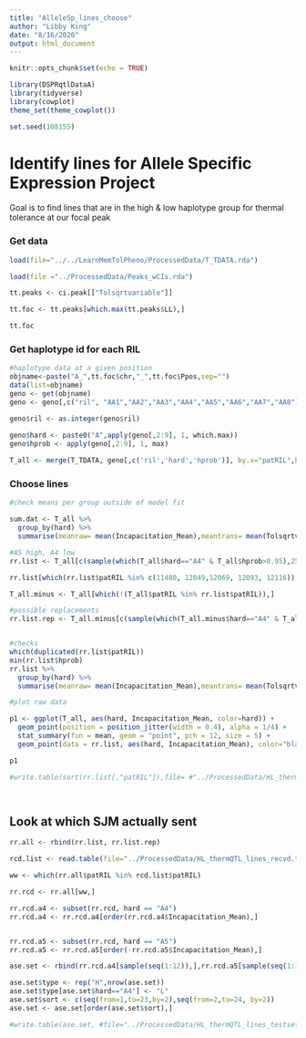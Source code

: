 ```yaml
---
title: "AlleleSp_lines_choose"
author: "Libby King"
date: "8/16/2020"
output: html_document
---
```


```r

knitr::opts_chunk$set(echo = TRUE)

library(DSPRqtlDataA)
library(tidyverse)
library(cowplot)
theme_set(theme_cowplot())

set.seed(108155)


```

# Identify lines for Allele Specific Expression Project

Goal is to find lines that are in the high & low haplotype group for thermal tolerance at our focal peak

### Get data

```r

load(file="../../LearnMemTolPheno/ProcessedData/T_TDATA.rda")

load(file ="../ProcessedData/Peaks_wCIs.rda")

tt.peaks <- ci.peak[["Tolsqrtvariable"]]

tt.foc <- tt.peaks[which.max(tt.peaks$LL),]

tt.foc

```

### Get haplotype id for each RIL

```r

#haplotype data at a given position
objname<-paste("A_",tt.foc$chr,"_",tt.foc$Ppos,sep="")
data(list=objname)
geno <- get(objname)
geno <- geno[,c("ril", "AA1","AA2","AA3","AA4","AA5","AA6","AA7","AA8")]

geno$ril <- as.integer(geno$ril)

geno$hard <- paste0("A",apply(geno[,2:9], 1, which.max))
geno$hprob <- apply(geno[,2:9], 1, max)
  
T_all <- merge(T_TDATA, geno[,c('ril','hard','hprob')], by.x="patRIL",by.y='ril')

```

### Choose lines

```r

#check means per group outside of model fit

sum.dat <- T_all %>% 
  group_by(hard) %>%
  summarise(meanraw= mean(Incapacitation_Mean),meantrans= mean(Tolsqrtvariable))

#A5 high, A4 low
rr.list <- T_all[c(sample(which(T_all$hard=="A4" & T_all$hprob>0.95),25, replace=FALSE), sample(which(T_all$hard=="A5" & T_all$hprob>0.95),25, replace=FALSE)),]

rr.list[which(rr.list$patRIL %in% c(11480, 12049,12069, 12093, 12116)),]

T_all.minus <- T_all[which(!(T_all$patRIL %in% rr.list$patRIL)),]

#possible replacements
rr.list.rep <- T_all.minus[c(sample(which(T_all.minus$hard=="A4" & T_all.minus$hprob>0.95),10, replace=FALSE), sample(which(T_all.minus$hard=="A5" & T_all.minus$hprob>0.95),10, replace=FALSE)),]


#checks
which(duplicated(rr.list$patRIL))
min(rr.list$hprob)
rr.list %>% 
  group_by(hard) %>%
  summarise(meanraw= mean(Incapacitation_Mean),meantrans= mean(Tolsqrtvariable))

#plot raw data

p1 <- ggplot(T_all, aes(hard, Incapacitation_Mean, color=hard)) +
  geom_point(position = position_jitter(width = 0.4), alpha = 1/4) +
  stat_summary(fun = mean, geom = "point", pch = 12, size = 5) +
  geom_point(data = rr.list, aes(hard, Incapacitation_Mean), color="black",position = position_jitter(width = 0.4), alpha = 1/2)

p1

#write.table(sort(rr.list[,"patRIL"]),file= #"../ProcessedData/HL_thermQTL_lines.txt", row.names=FALSE)




```


## Look at which SJM actually sent

```r

rr.all <- rbind(rr.list, rr.list.rep)

rcd.list <- read.table(file="../ProcessedData/HL_thermQTL_lines_recvd.txt", header=TRUE)

ww <- which(rr.all$patRIL %in% rcd.list$patRIL)

rr.rcd <- rr.all[ww,]

rr.rcd.a4 <- subset(rr.rcd, hard == "A4")
rr.rcd.a4 <- rr.rcd.a4[order(rr.rcd.a4$Incapacitation_Mean),]


rr.rcd.a5 <- subset(rr.rcd, hard == "A5")
rr.rcd.a5 <- rr.rcd.a5[order(-rr.rcd.a5$Incapacitation_Mean),]

ase.set <- rbind(rr.rcd.a4[sample(seq(1:12)),],rr.rcd.a5[sample(seq(1:12)),])

ase.set$type <- rep("H",nrow(ase.set))
ase.set$type[ase.set$hard=="A4"] <- "L"
ase.set$sort <- c(seq(from=1,to=23,by=2),seq(from=2,to=24, by=2))
ase.set <- ase.set[order(ase.set$sort),]

#write.table(ase.set, #file="../ProcessedData/HL_thermQTL_lines_testset.txt", sep="\t", #row.names=FALSE)

```

